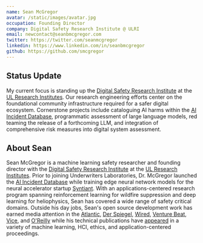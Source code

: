 ```yaml
---
name: Sean McGregor
avatar: /static/images/avatar.jpg
occupation: Founding Director
company: Digital Safety Research Institute @ ULRI
email: newcontact@seanbmcgregor.com
twitter: https://twitter.com/seanmcgregor
linkedin: https://www.linkedin.com/in/seanbmcgregor
github: https://github.com/smcgregor
---
```


## Status Update

My current focus is standing up the [Digital Safety Research Institute](https://dsri.org/) at the [UL Research Institutes](https://ul.org/). Our research engineering efforts center on the foundational community infrastructure required for a safer digital ecosystem. Cornerstone projects include cataloguing AI harms within the [AI Incident Database](https://incidentdatabase.ai/), programmatic assessment of large language models, red teaming the release of a forthcoming LLM, and integration of comprehensive risk measures into digital system assessment.

## About Sean

Sean McGregor is a machine learning safety researcher and founding director with the [Digital Safety Research Institute](https://dsri.org/) at the [UL Research Institutes](https://ul.org/). Prior to joining Underwriters Laboratories, Dr. McGregor launched the [AI Incident Database](https://incidentdatabase.ai/) while training edge neural network models for the neural accelerator startup [Syntiant](https://www.syntiant.com/). With an applications-centered research program spanning reinforcement learning for wildfire suppression and deep learning for heliophysics, Sean has covered a wide range of safety critical domains. Outside his day jobs, Sean's open source development work has earned media attention in the [Atlantic](https://www.theatlantic.com/technology/archive/2012/04/a-privacy-manifesto-in-code-what-if-your-emails-never-went-to-gmail-and-twitter-couldnt-see-your-tweets/255414/), [Der Spiegel](https://www.spiegel.de/netzwelt/web/datenschutz-projekt-privly-hier-liest-facebook-nicht-mit-a-825950.html), [Wired](https://www.wired.com/story/artificial-intelligence-hall-shame/), [Venture Beat](https://venturebeat.com/2021/01/15/the-ai-incident-database-wants-to-improve-the-safety-of-machine-learning/), [Vice](https://www.vice.com/en/article/m7agjq/this-database-is-finally-holding-ai-accountable), and [O'Reilly](http://radar.oreilly.com/2013/07/securing-user-content-in-the-javascriptable-web.html) while his technical publications have [appeared](/pages/vitae.html) in a variety of machine learning, HCI, ethics, and application-centered proceedings.
